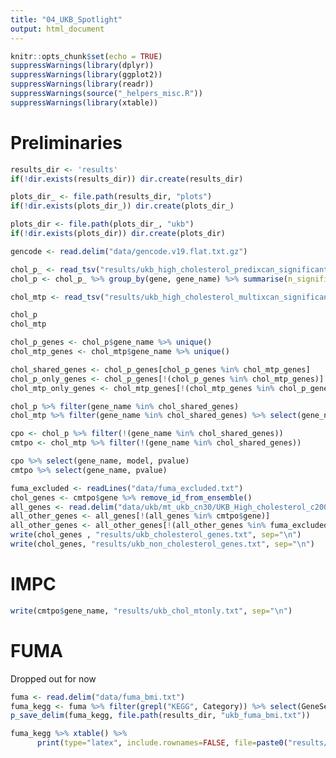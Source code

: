 ```yaml
---
title: "04_UKB_Spotlight"
output: html_document
---
```


```r
knitr::opts_chunk$set(echo = TRUE)
suppressWarnings(library(dplyr))
suppressWarnings(library(ggplot2))
suppressWarnings(library(readr))
suppressWarnings(source("_helpers_misc.R"))
suppressWarnings(library(xtable))
```

# Preliminaries

```r
results_dir <- 'results'
if(!dir.exists(results_dir)) dir.create(results_dir)

plots_dir_ <- file.path(results_dir, "plots")
if(!dir.exists(plots_dir_)) dir.create(plots_dir_)

plots_dir <- file.path(plots_dir_, "ukb")
if(!dir.exists(plots_dir)) dir.create(plots_dir)

gencode <- read.delim("data/gencode.v19.flat.txt.gz")
```


```r
chol_p_ <- read_tsv("results/ukb_high_cholesterol_predixcan_significant.txt") %>% rename(model = tissue)
chol_p <- chol_p_ %>% group_by(gene, gene_name) %>% summarise(n_significant_models=n()) %>% inner_join(chol_p_ %>% group_by(gene, gene_name)  %>% top_n(1,pvalue))

chol_mtp <- read_tsv("results/ukb_high_cholesterol_multixcan_significant.txt")

chol_p
chol_mtp
```


```r
chol_p_genes <- chol_p$gene_name %>% unique()
chol_mtp_genes <- chol_mtp$gene_name %>% unique()

chol_shared_genes <- chol_p_genes[chol_p_genes %in% chol_mtp_genes]
chol_p_only_genes <- chol_p_genes[!(chol_p_genes %in% chol_mtp_genes)]
chol_mtp_only_genes <- chol_mtp_genes[!(chol_mtp_genes %in% chol_p_genes)]
```

```r
chol_p %>% filter(gene_name %in% chol_shared_genes)
chol_mtp %>% filter(gene_name %in% chol_shared_genes) %>% select(gene_name, pvalue)
```

```r
cpo <- chol_p %>% filter(!(gene_name %in% chol_shared_genes))
cmtpo <- chol_mtp %>% filter(!(gene_name %in% chol_shared_genes)) 

cpo %>% select(gene_name, model, pvalue)
cmtpo %>% select(gene_name, pvalue)
```


```r
fuma_excluded <- readLines("data/fuma_excluded.txt")
chol_genes <- cmtpo$gene %>% remove_id_from_ensemble()
all_genes <- read.delim("data/ukb/mt_ukb_cn30/UKB_High_cholesterol_c20002_1536.txt") %>% .$gene %>% as.character() %>% remove_id_from_ensemble()
all_other_genes <- all_genes[!(all_genes %in% cmtpo$gene)]
all_other_genes <- all_other_genes[!(all_other_genes %in% fuma_excluded)]
write(chol_genes , "results/ukb_cholesterol_genes.txt", sep="\n")
write(chol_genes, "results/ukb_non_cholesterol_genes.txt", sep="\n")
```

# IMPC
```r
write(cmtpo$gene_name, "results/ukb_chol_mtonly.txt", sep="\n")
```



# FUMA

Dropped out for now

```r
fuma <- read.delim("data/fuma_bmi.txt")
fuma_kegg <- fuma %>% filter(grepl("KEGG", Category)) %>% select(GeneSet, p, genes)
p_save_delim(fuma_kegg, file.path(results_dir, "ukb_fuma_bmi.txt"))

fuma_kegg %>% xtable() %>% 
      print(type="latex", include.rownames=FALSE, file=paste0("results/spotlight_bmi.tex"))
```
